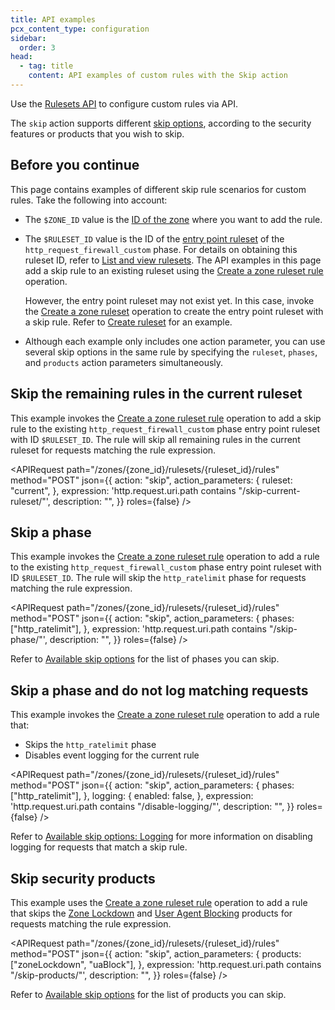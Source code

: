```yaml
---
title: API examples
pcx_content_type: configuration
sidebar:
  order: 3
head:
  - tag: title
    content: API examples of custom rules with the Skip action
---
```



Use the [Rulesets API](/ruleset-engine/rulesets-api/) to configure custom rules via API.

The `skip` action supports different [skip options](/waf/custom-rules/skip/options/), according to the security features or products that you wish to skip.

## Before you continue

This page contains examples of different skip rule scenarios for custom rules. Take the following into account:

- The `$ZONE_ID` value is the [ID of the zone](/fundamentals/account/find-account-and-zone-ids/) where you want to add the rule.

- The `$RULESET_ID` value is the ID of the [entry point ruleset](/ruleset-engine/about/rulesets/#entry-point-ruleset) of the `http_request_firewall_custom` phase. For details on obtaining this ruleset ID, refer to [List and view rulesets](/ruleset-engine/rulesets-api/view/). The API examples in this page add a skip rule to an existing ruleset using the [Create a zone ruleset rule](/api/resources/rulesets/subresources/rules/methods/create/) operation.

  However, the entry point ruleset may not exist yet. In this case, invoke the [Create a zone ruleset](/api/resources/rulesets/methods/create/) operation to create the entry point ruleset with a skip rule. Refer to [Create ruleset](/ruleset-engine/rulesets-api/create/#example---create-a-zone-level-phase-entry-point-ruleset) for an example.

- Although each example only includes one action parameter, you can use several skip options in the same rule by specifying the `ruleset`, `phases`, and `products` action parameters simultaneously.

## Skip the remaining rules in the current ruleset

This example invokes the [Create a zone ruleset rule](/api/resources/rulesets/subresources/rules/methods/create/) operation to add a skip rule to the existing `http_request_firewall_custom` phase entry point ruleset with ID `$RULESET_ID`. The rule will skip all remaining rules in the current ruleset for requests matching the rule expression.

<APIRequest
	path="/zones/{zone_id}/rulesets/{ruleset_id}/rules"
	method="POST"
	json={{
		action: "skip",
		action_parameters: {
			ruleset: "current",
		},
		expression: 'http.request.uri.path contains "/skip-current-ruleset/"',
		description: "",
	}}
	roles={false}
/>

## Skip a phase

This example invokes the [Create a zone ruleset rule](/api/resources/rulesets/subresources/rules/methods/create/) operation to add a rule to the existing `http_request_firewall_custom` phase entry point ruleset with ID `$RULESET_ID`. The rule will skip the `http_ratelimit` phase for requests matching the rule expression.

<APIRequest
	path="/zones/{zone_id}/rulesets/{ruleset_id}/rules"
	method="POST"
	json={{
		action: "skip",
		action_parameters: {
			phases: ["http_ratelimit"],
		},
		expression: 'http.request.uri.path contains "/skip-phase/"',
		description: "",
	}}
	roles={false}
/>

Refer to [Available skip options](/waf/custom-rules/skip/options/) for the list of phases you can skip.

## Skip a phase and do not log matching requests

This example invokes the [Create a zone ruleset rule](/api/resources/rulesets/subresources/rules/methods/create/) operation to add a rule that:

- Skips the `http_ratelimit` phase
- Disables event logging for the current rule

<APIRequest
	path="/zones/{zone_id}/rulesets/{ruleset_id}/rules"
	method="POST"
	json={{
		action: "skip",
		action_parameters: {
			phases: ["http_ratelimit"],
		},
		logging: {
			enabled: false,
		},
		expression: 'http.request.uri.path contains "/disable-logging/"',
		description: "",
	}}
	roles={false}
/>

Refer to [Available skip options: Logging](/waf/custom-rules/skip/options/#logging) for more information on disabling logging for requests that match a skip rule.

## Skip security products

This example uses the [Create a zone ruleset rule](/api/resources/rulesets/subresources/rules/methods/create/) operation to add a rule that skips the [Zone Lockdown](/waf/tools/zone-lockdown/) and [User Agent Blocking](/waf/tools/user-agent-blocking/) products for requests matching the rule expression.

<APIRequest
	path="/zones/{zone_id}/rulesets/{ruleset_id}/rules"
	method="POST"
	json={{
		action: "skip",
		action_parameters: {
			products: ["zoneLockdown", "uaBlock"],
		},
		expression: 'http.request.uri.path contains "/skip-products/"',
		description: "",
	}}
	roles={false}
/>

Refer to [Available skip options](/waf/custom-rules/skip/options/) for the list of products you can skip.
